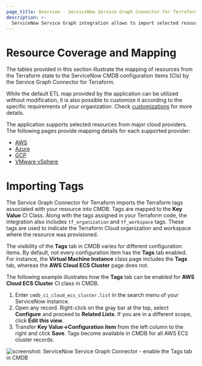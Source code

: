```yaml
---
page_title: Overview - ServiceNow Service Graph Connector for Terraform Integration - Resource Coverage
description: >-
  ServiceNow Service Graph integration allows to import selected resources from major cloud providers into ServiceNow CMDB.
---
```


# Resource Coverage and Mapping

The tables provided in this section illustrate the mapping of resources from the Terraform state to the ServiceNow CMDB configuration items (CIs) by the Service Graph Connector for Terraform.

While the default ETL map provided by the application can be utilized without modification, it is also possible to customize it according to the specific requirements of your organization. Check [customizations](/terraform/cloud-docs/integrations/service-now/service-graph/customizations) for more details.

The application supports selected resources from major cloud providers. The following pages provide mapping details for each supported provider:

- [AWS](/terraform/cloud-docs/integrations/service-now/service-graph/resource-coverage/aws)
- [Azure](/terraform/cloud-docs/integrations/service-now/service-graph/resource-coverage/azure)
- [GCP](/terraform/cloud-docs/integrations/service-now/service-graph/resource-coverage/gcp)
- [VMware vSphere](/terraform/cloud-docs/integrations/service-now/service-graph/resource-coverage/vsphere)

# Importing Tags

The Service Graph Connector for Terraform imports the Terraform tags associated with your resource into CMDB. Tags are mapped to the **Key Value** CI Class.
Along with the tags assigned in your Terraform code, the integration also includes `tf_organization` and `tf_workspace` tags. These tags are used to indicate the Terraform Cloud organization and workspace where the resource was provisioned.

The visibility of the **Tags** tab in CMDB varies for different configuration items. By default, not every configuration item has the **Tags** tab enabled. For instance, the **Virtual Machine Instance** class page includes the **Tags** tab, whereas the **AWS Cloud ECS Cluster** page does not.

The following example illustrates how the **Tags** tab can be enabled for **AWS Cloud ECS Cluster** CI class in CMDB.

1. Enter `cmdb_ci_cloud_ecs_cluster.list` in the search menu of your ServiceNow instance. 
2. Open any record. Right-click on the gray bar at the top, select **Configure** and proceed to **Related Lists**. If you are in a different scope, click **Edit this view**.
3. Transfer **Key Value->Configuration item** from the left column to the right and click **Save**. Tags become available in CMDB for all AWS ECS cluster records.

![screenshot: ServiceNow Service Graph Connector - enable the Tags tab in CMDB](/img/docs/service-now-service-graph-tags.png)